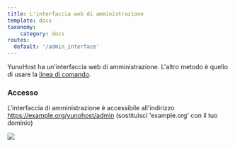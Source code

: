 ```yaml
---
title: L'interfaccia web di amministrazione
template: docs
taxonomy:
    category: docs
routes:
  default: '/admin_interface'
---
```


YunoHost ha un'interfaccia web di amministrazione. L'altro metodo è quello di usare la [linea di comando](/commandline).

### Accesso

L'interfaccia di amministrazione è accessibile all'indirizzo https://example.org/yunohost/admin (sostituisci 'example.org' con il tuo dominio)

![](/img/webadmin.png)

